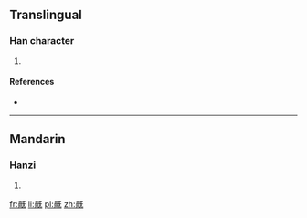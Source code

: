 ==Translingual==

===Han character===
{{Han char|rn=71|rad=无|as=09|sn=13|four=|canj=月月一女山 (BBMVU)}}

# {{defn|Han|sort=无09}}

====References====
* {{Han ref|kx=0485.350|dkj=13730|dj=0848.120|hdz=21148.070|uh=65E4|ud=26084}}

----

==Mandarin==

===Hanzi===
{{cmn-hanzi|pin=[[huò]] ([[huo4]]), [[mì]] ([[mi4]])|wg=huo<sup>4</sup>, mi<sup>4</sup>}}

# {{defn|lang=cmn|sort=无09}}

[[fr:旤]]
[[li:旤]]
[[pl:旤]]
[[zh:旤]]